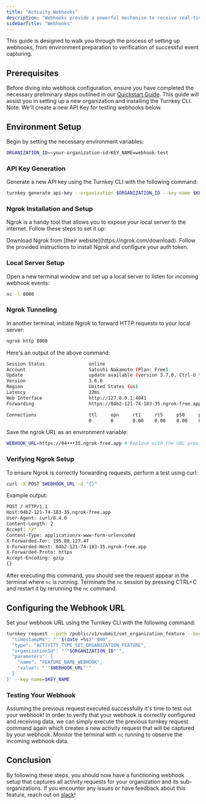 ```yaml
---
title: "Activity Webhooks"
description: "Webhooks provide a powerful mechanism to receive real-time notifications about activity requests in your Turnkey organization. Additionally, you'll be able to receive all activity requests for both the parent organization and all its child organizations. This functionality can be enabled via the organization feature capabilities of our platform, as detailed in the section on [organization features](/concepts/organizations#features)."
sidebarTitle: "Webhooks"
---
```


This guide is designed to walk you through the process of setting up webhooks, from environment preparation to verification of successful event capturing.

## Prerequisites

Before diving into webhook configuration, ensure you have completed the necessary preliminary steps outlined in our [Quickstart Guide](/getting-started/quickstart#create-your-turnkey-organization). This guide will assist you in setting up a new organization and installing the Turnkey CLI. Note: We'll create a new API Key for testing webhooks below.

## Environment Setup

Begin by setting the necessary environment variables:

```bash
ORGANIZATION_ID=<your-organization-id>KEY_NAME=webhook-test
```

### API Key Generation

Generate a new API key using the Turnkey CLI with the following command:

```bash
turnkey generate api-key --organization $ORGANIZATION_ID --key-name $KEY_NAME
```

### Ngrok Installation and Setup

Ngrok is a handy tool that allows you to expose your local server to the internet. Follow these steps to set it up:

<Steps>
  <Step>Download Ngrok from [their website](https://ngrok.com/download).</Step>
  <Step>
    Follow the provided instructions to install Ngrok and configure your auth
    token.
  </Step>
</Steps>

### Local Server Setup

Open a new terminal window and set up a local server to listen for incoming webhook events:

```bash
nc -l 8000
```

### Ngrok Tunneling

In another terminal, initiate Ngrok to forward HTTP requests to your local server:

```bash
ngrok http 8000
```

Here's an output of the above command:

```bash
Session Status                online
Account                       Satoshi Nakamoto (Plan: Free)
Update                        update available (version 3.7.0, Ctrl-U to update)
Version                       3.6.0
Region                        United States (us)
Latency                       22ms
Web Interface                 http://127.0.0.1:4041
Forwarding                    https://04b2-121-74-183-35.ngrok-free.app -> http://localhost:8000

Connections                   ttl     opn     rt1     rt5     p50     p90
                              0       0       0.00    0.00    0.00    0.00
```

Save the ngrok URL as an environment variable:

```bash
WEBHOOK_URL=https://04•••35.ngrok-free.app # Replace with the URL provided by ngrok
```

### Verifying Ngrok Setup

To ensure Ngrok is correctly forwarding requests, perform a test using curl:

```bash
curl -X POST $WEBHOOK_URL -d "{}"
```

Example output:

```bash
POST / HTTP/1.1
Host:04b2-121-74-183-35.ngrok-free.app
User-Agent: curl/8.4.0
Content-Length: 2
Accept: */*
Content-Type: application/x-www-form-urlencoded
X-Forwarded-For: 195.88.127.47
X-Forwarded-Host: 04b2-121-74-183-35.ngrok-free.app
X-Forwarded-Proto: https
Accept-Encoding: gzip
{}
```

After executing this command, you should see the request appear in the terminal where `nc` is running. Terminate the `nc` session by pressing CTRL+C and restart it by rerunning the `nc` command.

## Configuring the Webhook URL

Set your webhook URL using the Turnkey CLI with the following command:

```bash
turnkey request --path /public/v1/submit/set_organization_feature --body '{
  "timestampMs": "'"$(date +%s)"'000",
  "type": "ACTIVITY_TYPE_SET_ORGANIZATION_FEATURE",
  "organizationId": "'"$ORGANIZATION_ID"'",
  "parameters": {
    "name": "FEATURE_NAME_WEBHOOK",
    "value": "'"$WEBHOOK_URL"'"
  }
}' --key-name=$KEY_NAME
```

### Testing Your Webhook

Assuming the previous request executed successfully it's time to test out your webhook! In order to verify that your webhook is correctly configured and receiving data, we can simply execute the previous turnkey request command again which creates a new activity request that will be captured by your webhook. Monitor the terminal with `nc` running to observe the incoming webhook data.

## Conclusion

By following these steps, you should now have a functioning webhook setup that captures all activity requests for your organization and its sub-organizations. If you encounter any issues or have feedback about this feature, reach out on [slack](https://join.slack.com/t/clubturnkey/shared_invite/zt-3aemp2g38-zIh4V~3vNpbX5PsSmkKxcQ)!
